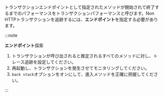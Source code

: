 トランザクションエンドポイントとして指定されたメソッドが開始されて終了するまでのパフォーマンスをトランザクションパフォーマンスと呼びます。Non HTTPトランザクションを追跡するには、**エンドポイント**を指定する必要があります。

:::note 

**エンドポイント**探索

1.  トランザクションが呼び出されると推定されるすべてのメソッドに対し、トレース追跡を設定してください。
2.  再起動し、トランザクションを発生させてモニタリングしてください。
3.  `back stack`オプションをオンにして、進入メソッドを正確に把握してください。

:::
